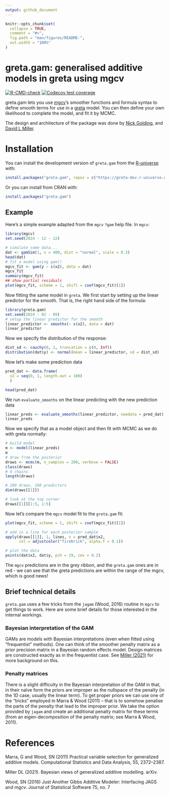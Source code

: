```yaml
---
output: github_document
---
```


<!-- README.md is generated from README.Rmd. Please edit that file -->

```r
knitr::opts_chunk$set(
  collapse = TRUE,
  comment = "#>",
  fig.path = "man/figures/README-",
  out.width = "100%"
)
```

# greta.gam: generalised additive models in greta using mgcv

<!-- badges: start -->
[![R-CMD-check](https://github.com/greta-dev/greta.gam/actions/workflows/R-CMD-check.yaml/badge.svg)](https://github.com/greta-dev/greta.gam/actions/workflows/R-CMD-check.yaml)
[![Codecov test coverage](https://codecov.io/gh/greta-dev/greta.gam/branch/main/graph/badge.svg)](https://app.codecov.io/gh/greta-dev/greta.gam?branch=main)
<!-- badges: end -->

greta.gam lets you use [mgcv](https://CRAN.R-project.org/package=mgcv)'s smoother functions and formula syntax to define smooth terms for use in a [greta](https://greta-stats.org/) model. You can then define your own likelihood to complete the model, and fit it by MCMC. 

The design and architecture of the package was done by [Nick Golding](https://github.com/goldingn), and [David L Miller](https://github.com/dill).

# Installation

You can install the development version of `greta.gam` from the [R-universe](https://greta-dev.r-universe.dev/greta.gam) with:

```r
install.packages("greta.gam", repos = c("https://greta-dev.r-universe.dev", "https://cloud.r-project.org"))
```

Or you can install from CRAN with:

```r
install.packages("greta.gam")
```

## Example

Here's a simple example adapted from the `mgcv` `?gam` help file. In `mgcv`:

```r
library(mgcv)
set.seed(2024 - 12 - 12)

# simulate some data...
dat <- gamSim(1, n = 400, dist = "normal", scale = 0.3)
head(dat)
# fit a model using gam()
mgcv_fit <- gam(y ~ s(x2), data = dat)
mgcv_fit
summary(mgcv_fit)
## show partial residuals
plot(mgcv_fit, scheme = 1, shift = coef(mgcv_fit)[1])
```

Now fitting the same model in `greta`. We first start by setting up the linear predictor for the smooth. That is, the right hand side of the formula:

```r
library(greta.gam)
set.seed(2024 - 02 - 09)
# setup the linear predictor for the smooth
linear_predictor <- smooths(~ s(x2), data = dat)
linear_predictor
```

Now we specify the distribution of the response:

```r
dist_sd <- cauchy(0, 1, truncation = c(0, Inf))
distribution(dat$y) <- normal(mean = linear_predictor, sd = dist_sd)
```

Now let's make some prediction data

```r
pred_dat <- data.frame(
  x2 = seq(0, 1, length.out = 100)
  )

head(pred_dat)
```

We run `evaluate_smooths` on the linear predicting with the new prediction data

```r
linear_preds <- evaluate_smooths(linear_predictor, newdata = pred_dat)
linear_preds
```

Now we specify that as a model object and then fit with MCMC as we do with greta normally:

```r
# build model
m <- model(linear_preds)
m
# draw from the posterior
draws <- mcmc(m, n_samples = 200, verbose = FALSE)
class(draws)
# 4 chains
length(draws)

# 200 draws, 100 predictors
dim(draws[[1]])

# look at the top corner
draws[[1]][1:5, 1:5]
```


Now let's compare the `mgcv` model fit to the `greta.gam` fit:

```r
plot(mgcv_fit, scheme = 1, shift = coef(mgcv_fit)[1])

# add in a line for each posterior sample
apply(draws[[1]], 1, lines, x = pred_dat$x2, 
      col = adjustcolor("firebrick", alpha.f = 0.1))

# plot the data
points(dat$x2, dat$y, pch = 19, cex = 0.2)
```

The `mgcv` predictions are in the grey ribbon, and the `greta.gam` ones are in red - we can see that the greta predictions are within the range of the mgcv, which is good news!

## Brief technical details

`greta.gam` uses a few tricks from the `jagam` (Wood, 2016) routine in `mgcv` to get things to work. Here are some brief details for those interested in the internal workings.

### Bayesian interpretation of the GAM

GAMs are models with Bayesian interpretations (even when fitted using "frequentist" methods). One can think of the smoother penalty matrix as a prior precision matrix in a Bayesian random effects model. Design matrices are constructed exactly as in the frequentist case. See [Miller (2021)](https://arxiv.org/abs/1902.01330) for more background on this.

### Penalty matrices

There is a slight difficulty in the Bayesian interpretation of the GAM in that, in their naïve form the priors are improper as the nullspace of the penalty (in the 1D case, usually the linear term). To get proper priors we can use one of the "tricks" employed in Marra & Wood (2011) -- that is to somehow penalise the parts of the penalty that lead to the improper prior. We take the option provided by `jagam` and create an additional penalty matrix for these terms (from an eigen-decomposition of the penalty matrix; see Marra & Wood, 2011).

# References

Marra, G and Wood, SN (2011) Practical variable selection for generalized additive models. Computational Statistics and Data Analysis, 55, 2372–2387.

Miller DL (2021). Bayesian views of generalized additive modelling. arXiv.

Wood, SN (2016) Just Another Gibbs Additive Modeler: Interfacing JAGS and mgcv. Journal of Statistical Software 75, no. 7
